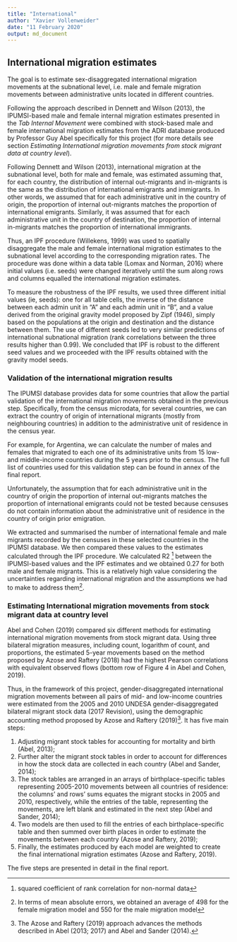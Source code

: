 ```yaml
---
title: "International"
author: "Xavier Vollenweider"
date: "11 February 2020"
output: md_document
---
```


## International migration estimates
The goal is to estimate sex-disaggregated international migration movements at the subnational level, i.e. male and female migration movements between administrative units located in different countries.

Following the approach described in Dennett and Wilson (2013), the IPUMSI-based male and female internal migration estimates presented in the *Tab Internal Movement* were combined with stock-based male and female international migration estimates from the ADRI database produced by Professor Guy Abel specifically for this project (for more details see section [*Estimating International migration movements from stock migrant data at country level*]{#country}).

Following Dennett and Wilson (2013), international migration at the subnational level, both for male and female, was estimated assuming that, for each country, the distribution of internal out-migrants and in-migrants is the same as the distribution of international emigrants and immigrants. In other words, we assumed that for each administrative unit in the country of origin, the proportion of internal out-migrants matches the proportion of international emigrants. Similarly, it was assumed that for each administrative unit in the country of destination, the proportion of internal in-migrants matches the proportion of international immigrants.

Thus, an IPF procedure (Willekens, 1999) was used to spatially disaggregate the male and female international migration estimates to the subnational level according to the corresponding migration rates. The procedure was done within a data table (Lomax and Norman, 2016) where initial values (i.e. seeds) were changed iteratively until the sum along rows and columns equalled the international migration estimates. 

To measure the robustness of the IPF results, we used three different initial values (ie, seeds): one for all table cells, the inverse of the distance between each admin unit in "A" and each admin unit in "B", and a value derived from the original gravity model proposed by Zipf (1946), simply based on the populations at the origin and destination and the distance between them. The use of different seeds led to very similar predictions of international subnational migration (rank correlations between the three results higher than 0.99). We concluded that IPF is robust to the different seed values and we proceeded with the IPF results obtained with the gravity model seeds.

### Validation of the international migration results
The IPUMSI database provides data for some countries that allow the partial validation of the international migration movements obtained in the previous step. Specifically, from the census microdata, for several countries, we can extract the country of origin of international migrants (mostly from neighbouring countries) in addition to the administrative unit of residence in the census year.

For example, for Argentina, we can calculate the number of males and females that migrated to each one of its administrative units from 15 low- and middle-income countries during the 5 years prior to the census. The full list of countries used for this validation step can be found in annex of the final report.

Unfortunately, the assumption that for each administrative unit in the country of origin the proportion of internal out-migrants matches the proportion of international emigrants could not be tested because censuses do not contain information about the administrative unit of residence in the country of origin prior emigration.

We extracted and summarised the number of international female and male migrants recorded by the censuses in these selected countries in the IPUMSI database. We then compared these values to the estimates calculated through the IPF procedure. We calculated R2 ^[squared coefficient of rank correlation for non-normal data] between the IPUMSI-based values and the IPF estimates and we obtained 0.27 for both male and female migrants. This is a relatively high value considering the uncertainties regarding international migration and the assumptions we had to make to address them^[In terms of mean absolute errors, we obtained an average of 498 for the female migration model and 550 for the male migration model].

### Estimating International migration movements from stock migrant data at country level{#country}
Abel and Cohen (2019) compared six different methods for estimating international migration movements from stock migrant data. Using three bilateral migration measures, including count, logarithm of count, and proportions, the estimated 5-year movements based on the method proposed by Azose and Raftery (2018) had the highest Pearson correlations with equivalent observed flows (bottom row of Figure 4 in Abel and Cohen, 2019).

Thus, in the framework of this project, gender-disaggregated international migration movements between all pairs of mid- and low-income countries were estimated from the 2005 and 2010 UNDESA gender-disaggregated bilateral migrant stock data (2017 Revision), using the demographic accounting method proposed by Azose and Raftery (2019)^[The Azose and Raftery (2019) approach advances the methods described in Abel (2013; 2017) and Abel and Sander (2014).]. It has five main steps:

1.  Adjusting migrant stock tables for accounting for mortality and birth (Abel, 2013);
2.  Further alter the migrant stock tables in order to account for differences in how the stock data are collected in each country (Abel and Sander, 2014);
3.  The stock tables are arranged in an arrays of birthplace-specific tables representing 2005-2010 movements between all countries of residence: the columns' and rows' sums equates the migrant stocks in 2005 and 2010, respectively, while the entries of the table, representing the movements, are left blank and estimated in the next step (Abel and Sander, 2014);
4.  Two models are then used to fill the entries of each birthplace-specific table and then summed over birth places in order to estimate the movements between each country (Azose and Raftery, 2019);
5.  Finally, the estimates produced by each model are weighted to create the final international migration estimates (Azose and Raftery, 2019).

The five steps are presented in detail in the final report.
